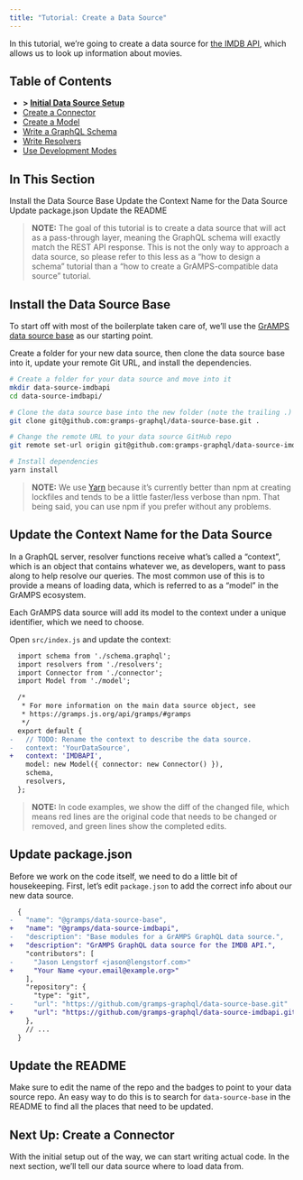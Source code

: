 ```yaml
---
title: "Tutorial: Create a Data Source"
---
```


In this tutorial, we’re going to create a data source for [the IMDB API](http://www.theimdbapi.org/), which allows us to look up information about movies.

## Table of Contents

-   **> [Initial Data Source Setup](/data-source-tutorial/setup)**
-   [Create a Connector](/data-source-tutorial/connector)
-   [Create a Model](/data-source-tutorial/model)
-   [Write a GraphQL Schema](/data-source-tutorial/schema)
-   [Write Resolvers](/data-source-tutorial/resolvers)
-   [Use Development Modes](/data-source-tutorial/dev)

## In This Section

<AnchorLinks>
  <AnchorLink>Install the Data Source Base</AnchorLink>
  <AnchorLink>Update the Context Name for the Data Source</AnchorLink>
  <AnchorLink>Update package.json</AnchorLink>
  <AnchorLink>Update the README</AnchorLink>
</AnchorLinks>

> **NOTE:** The goal of this tutorial is to create a data source that will act
> as a pass-through layer, meaning the GraphQL schema will exactly match the
> REST API response. This is not the only way to approach a data source, so
> please refer to this less as a “how to design a schema” tutorial than a “how
> to create a GrAMPS-compatible data source” tutorial.

## Install the Data Source Base

To start off with most of the boilerplate taken care of, we’ll use the [GrAMPS data source base](https://github.com/gramps-graphql/data-source-base) as our starting point.

Create a folder for your new data source, then clone the data source base into it, update your remote Git URL, and install the dependencies.

```sh
# Create a folder for your data source and move into it
mkdir data-source-imdbapi
cd data-source-imdbapi/

# Clone the data source base into the new folder (note the trailing .)
git clone git@github.com:gramps-graphql/data-source-base.git .

# Change the remote URL to your data source GitHub repo
git remote set-url origin git@github.com:gramps-graphql/data-source-imdbapi.git

# Install dependencies
yarn install
```

> **NOTE:** We use [Yarn](https://yarnpkg.com) because it’s currently better than npm at creating
> lockfiles and tends to be a little faster/less verbose than npm. That being
> said, you can use npm if you prefer without any problems.

## Update the Context Name for the Data Source

In a GraphQL server, resolver functions receive what’s called a “context”, which is an object that contains whatever we, as developers, want to pass along to help resolve our queries. The most common use of this is to provide a means of loading data, which is referred to as a “model” in the GrAMPS ecosystem.

Each GrAMPS data source will add its model to the context under a unique identifier, which we need to choose.

Open `src/index.js` and update the context:

```diff
  import schema from './schema.graphql';
  import resolvers from './resolvers';
  import Connector from './connector';
  import Model from './model';

  /*
   * For more information on the main data source object, see
   * https://gramps.js.org/api/gramps/#gramps
   */
  export default {
-   // TODO: Rename the context to describe the data source.
-   context: 'YourDataSource',
+   context: 'IMDBAPI',
    model: new Model({ connector: new Connector() }),
    schema,
    resolvers,
  };
```

> **NOTE:** In code examples, we show the diff of the changed file, which means
> red lines are the original code that needs to be changed or removed, and
> green lines show the completed edits.

## Update package.json

Before we work on the code itself, we need to do a little bit of housekeeping. First, let’s edit `package.json` to add the correct info about our new data source.

```diff
  {
-   "name": "@gramps/data-source-base",
+   "name": "@gramps/data-source-imdbapi",
-   "description": "Base modules for a GrAMPS GraphQL data source.",
+   "description": "GrAMPS GraphQL data source for the IMDB API.",
    "contributors": [
-     "Jason Lengstorf <jason@lengstorf.com>"
+     "Your Name <your.email@example.org>"
    ],
    "repository": {
      "type": "git",
-     "url": "https://github.com/gramps-graphql/data-source-base.git"
+     "url": "https://github.com/gramps-graphql/data-source-imdbapi.git"
    },
    // ...
  }
```

## Update the README

Make sure to edit the name of the repo and the badges to point to your data source repo. An easy way to do this is to search for `data-source-base` in the README to find all the places that need to be updated.

## Next Up: Create a Connector

With the initial setup out of the way, we can start writing actual code. In the next section, we’ll tell our data source where to load data from.
